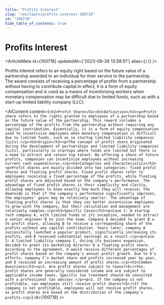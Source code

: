 ```yaml
---
title: "Profits Interest"
slug: "/en/learn/profits-interest-100718"
id: "100718"
hide_table_of_contents: true
---
```



# Profits Interest

<ArticleMeta id={100718} updatedAt={'2023-09-26 13:58:51'} alias={`[]`} />
<div className='border-solid border-b border-t-0 my-4 border-[var(--ifm-color-gray-300)]' />

Profits interest refers to an equity right based on the future value of a partnership awarded to an individual for their service to the partnership. The award consists of receiving a percentage of profits from a partnership without having to contribute capital.In effect, it is a form of equity compensation and is used as a means of incentivizing workers when monetary compensation may be difficult due to limited funds, such as with a start-up limited liability company (LLC).

<AIContent content={`<h2>Profit Share</h2><h3>Definition</h3><p>Profit share refers to the rights granted to employees of a partnership based on the future value of the partnership. This reward includes a percentage of the profits from the partnership without requiring any capital contribution. Essentially, it is a form of equity compensation used to incentivize employees when monetary compensation is difficult due to limited funds, such as in startup limited liability companies (LLCs).</p><h3>Origin</h3><p>The concept of profit share originated during the development of partnerships and limited liability companies (LLCs), particularly in startups where funds are limited but there is a need to attract and retain top talent. By offering a share of future profits, companies can incentivize employees without increasing current cash expenditures.</p><h3>Categories and Characteristics</h3><p>Profit shares are mainly divided into two categories: fixed profit shares and floating profit shares. Fixed profit shares refer to employees receiving a fixed percentage of the profits, while floating profit shares are adjusted based on the company's performance. The advantage of fixed profit shares is their simplicity and clarity, allowing employees to know exactly how much they will receive; the downside is that if the company's performance significantly improves, the employees' gains may be relatively smaller. The advantage of floating profit shares is that they can better incentivize employees to grow with the company, but their calculation and management are relatively complex.</p><h3>Specific Cases</h3><p>Case 1: A startup tech company A, with limited funds at its inception, needed to attract a senior engineer B to join the team. Company A decided to grant B a 5% profit share, allowing B to receive a corresponding share of the profits without any capital contribution. Years later, company A successfully launched a popular product, significantly increasing its profits, and B received substantial earnings as a result.</p><p>Case 2: A limited liability company C, during its business expansion, decided to grant its marketing director D a floating profit share. According to the agreement, D would receive different percentages of profit shares based on the company's annual profit growth. Due to D's efforts, company C's market share and profits increased year by year, and D received an increasing amount of profit shares.</p><h3>Common Questions</h3><p>1. Are profit shares subject to taxes?<br/>Yes, profit shares are generally considered income and are subject to applicable income taxes. Specific tax treatment should be consulted with a professional tax advisor.</p><p>2. If the company is not profitable, can employees still receive profit shares?<br/>If the company is not profitable, employees will not receive profit shares, as profit shares are based on the distribution of the company's profits.</p>`} id={100718} />
